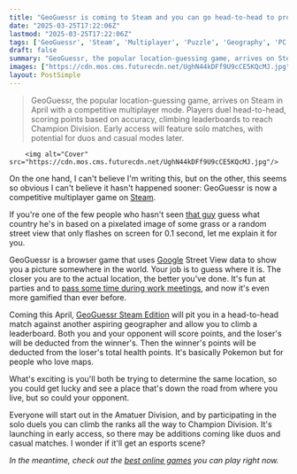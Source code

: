 ```yaml
---
title: "GeoGuessr is coming to Steam and you can go head-to-head to prove you're the best geographer of them all"
date: "2025-03-25T17:22:06Z"
lastmod: "2025-03-25T17:22:06Z"
tags: ['GeoGuessr', 'Steam', 'Multiplayer', 'Puzzle', 'Geography', 'PC']
draft: false
summary: "GeoGuessr, the popular location-guessing game, arrives on Steam in April with a competitive multiplayer mode.  Players duel head-to-head, scoring points based on accuracy, climbing leaderboards to reach Champion Division.  Early access will feature solo matches, with potential for duos and casual modes later."
images: ["https://cdn.mos.cms.futurecdn.net/UghN44kDFf9U9cCE5KQcMJ.jpg"]
layout: PostSimple
---
```

> GeoGuessr, the popular location-guessing game, arrives on Steam in April with a competitive multiplayer mode.  Players duel head-to-head, scoring points based on accuracy, climbing leaderboards to reach Champion Division.  Early access will feature solo matches, with potential for duos and casual modes later.


        <img alt="Cover" src="https://cdn.mos.cms.futurecdn.net/UghN44kDFf9U9cCE5KQcMJ.jpg"/>
        
On the one hand, I can't believe I'm writing this, but on the other, this seems so obvious I can't believe it hasn't happened sooner: GeoGuessr is now a competitive multiplayer game on [<u>Steam</u>](https://www.gamesradar.com/best-steam-games/).

If you're one of the few people who hasn't seen [<u>that guy</u>](https://www.youtube.com/watch?v=pQIjDPFgdJA&ab_channel=RAINBOLT) guess what country he's in based on a pixelated image of some grass or a random street view that only flashes on screen for 0.1 second, let me explain it for you.

GeoGuessr is a browser game that uses [Google](https://www.gamesradar.com/tag/google/) Street View data to show you a picture somewhere in the world. Your job is to guess where it is. The closer you are to the actual location, the better you've done. It's fun at parties and to [<u>pass some time during work meetings</u>](https://www.gamesradar.com/games/roguelike/ive-never-played-balatro-mobile-during-a-meeting-but-if-i-had-i-would-love-it-almost-as-much-as-i-love-my-job/), and now it's even more gamified than ever before.

Coming this April, [<u>GeoGuessr Steam Edition</u>](https://store.steampowered.com/app/3478870/GeoGuessr_Steam_Edition/) will pit you in a head-to-head match against another aspiring geographer and allow you to climb a leaderboard. Both you and your opponent will score points, and the loser's will be deducted from the winner's. Then the winner's points will be deducted from the loser's total health points. It's basically Pokemon but for people who love maps.

What's exciting is you'll both be trying to determine the same location, so you could get lucky and see a place that's down the road from where you live, but so could your opponent.

Everyone will start out in the Amatuer Division, and by participating in the solo duels you can climb the ranks all the way to Champion Division. It's launching in early access, so there may be additions coming like duos and casual matches. I wonder if it'll get an esports scene?

*In the meantime, check out the *[<u><em>best online games</em></u>](https://www.gamesradar.com/best-online-games/)* you can play right now.*
        